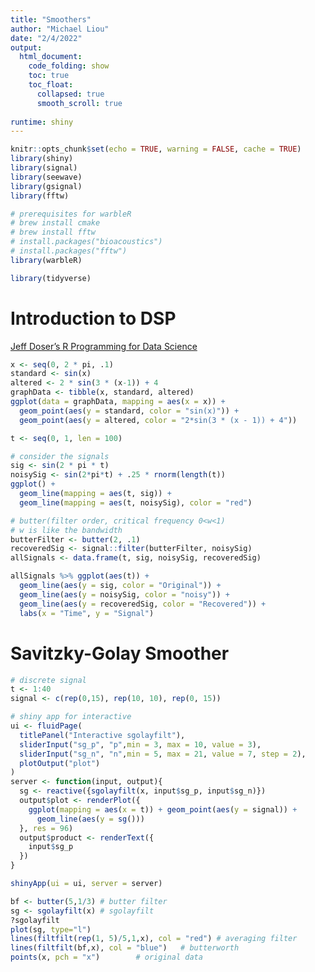 ```yaml
---
title: "Smoothers"
author: "Michael Liou"
date: "2/4/2022"
output:
  html_document:
    code_folding: show
    toc: true
    toc_float:
      collapsed: true
      smooth_scroll: true
      
runtime: shiny
---
```


```r
knitr::opts_chunk$set(echo = TRUE, warning = FALSE, cache = TRUE)
library(shiny)
library(signal)
library(seewave)
library(gsignal)
library(fftw)

# prerequisites for warbleR
# brew install cmake
# brew install fftw
# install.packages("bioacoustics")
# install.packages("fftw")
library(warbleR)

library(tidyverse)
```

# Introduction to DSP

[Jeff Doser's R Programming for Data Science](https://www.jeffdoser.com/files/for875/_book/digital-signal-processing.html)

```r
x <- seq(0, 2 * pi, .1)
standard <- sin(x)
altered <- 2 * sin(3 * (x-1)) + 4
graphData <- tibble(x, standard, altered)
ggplot(data = graphData, mapping = aes(x = x)) +
  geom_point(aes(y = standard, color = "sin(x)")) +
  geom_point(aes(y = altered, color = "2*sin(3 * (x - 1)) + 4"))
```


```r
t <- seq(0, 1, len = 100)

# consider the signals
sig <- sin(2 * pi * t)
noisySig <- sin(2*pi*t) + .25 * rnorm(length(t))
ggplot() + 
  geom_line(mapping = aes(t, sig)) +
  geom_line(mapping = aes(t, noisySig), color = "red")
```

```r
# butter(filter order, critical frequency 0<w<1)
# w is like the bandwidth
butterFilter <- butter(2, .1)
recoveredSig <- signal::filter(butterFilter, noisySig)
allSignals <- data.frame(t, sig, noisySig, recoveredSig)

allSignals %>% ggplot(aes(t)) +
  geom_line(aes(y = sig, color = "Original")) +
  geom_line(aes(y = noisySig, color = "noisy")) +
  geom_line(aes(y = recoveredSig, color = "Recovered")) +
  labs(x = "Time", y = "Signal")
```

# Savitzky-Golay Smoother


```r
# discrete signal
t <- 1:40
signal <- c(rep(0,15), rep(10, 10), rep(0, 15))
```

```r
# shiny app for interactive
ui <- fluidPage(
  titlePanel("Interactive sgolayfilt"),
  sliderInput("sg_p", "p",min = 3, max = 10, value = 3),
  sliderInput("sg_n", "n",min = 5, max = 21, value = 7, step = 2),
  plotOutput("plot")
)
server <- function(input, output){
  sg <- reactive({sgolayfilt(x, input$sg_p, input$sg_n)})
  output$plot <- renderPlot({
    ggplot(mapping = aes(x = t)) + geom_point(aes(y = signal)) +
      geom_line(aes(y = sg()))
  }, res = 96)
  output$product <- renderText({
    input$sg_p
  })
}

shinyApp(ui = ui, server = server)
```


```r
bf <- butter(5,1/3) # butter filter
sg <- sgolayfilt(x) # sgolayfilt
?sgolayfilt
plot(sg, type="l")
lines(filtfilt(rep(1, 5)/5,1,x), col = "red") # averaging filter
lines(filtfilt(bf,x), col = "blue")   # butterworth
points(x, pch = "x")        # original data
```


